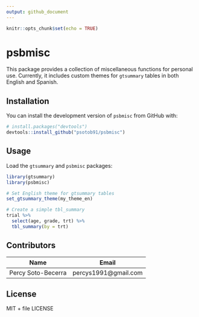 ```yaml
---
output: github_document
---
```


<!-- README.md is generated from README.Rmd. Please edit that file -->

```r
knitr::opts_chunk$set(echo = TRUE)
```

# psbmisc

This package provides a collection of miscellaneous functions for personal use. Currently, it includes custom themes for `gtsummary` tables in both English and Spanish.

## Installation

You can install the development version of `psbmisc` from GitHub with:

```r
# install.packages("devtools")
devtools::install_github("psotob91/psbmisc")
```

## Usage

Load the `gtsummary` and `psbmisc` packages:

```r
library(gtsummary)
library(psbmisc)

# Set English theme for gtsummary tables
set_gtsummary_theme(my_theme_en)

# Create a simple tbl_summary
trial %>%
  select(age, grade, trt) %>%
  tbl_summary(by = trt)
```


## Contributors

| Name               | Email                 |
|--------------------|-----------------------|
| Percy Soto-Becerra | percys1991@gmail.com  |

## License

MIT + file LICENSE
